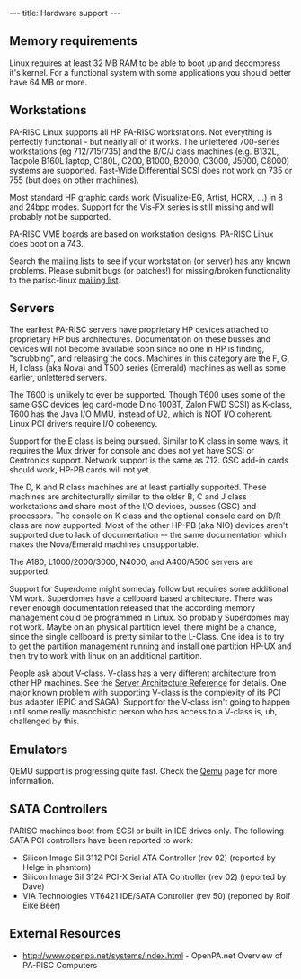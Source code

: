 ---
title: Hardware support
---

== Memory requirements ==

Linux requires at least 32 MB RAM to be able to boot up and decompress it's kernel.
For a functional system with some applications you should better have 64 MB or more. 

== Workstations ==

PA-RISC Linux supports all HP PA-RISC workstations. Not everything is perfectly functional - but nearly all of it works.
The unlettered 700-series workstations (eg 712/715/735) and the B/C/J class machines (e.g. B132L, Tadpole B160L laptop, C180L, C200, B1000, B2000, C3000, J5000, C8000) systems are supported.
Fast-Wide Differential SCSI does not work on 735 or 755 (but does on other machiines).

Most standard HP graphic cards work (Visualize-EG, Artist, HCRX, ...) in 8 and 24bpp modes.
Support for the Vis-FX series is still missing and will probably not be supported. 

PA-RISC VME boards are based on workstation designs. PA-RISC Linux does boot on a 743.

Search the [[Mailing_lists|mailing lists]] to see if your workstation (or server) has any known problems.
Please submit bugs (or patches!) for missing/broken functionality to the parisc-linux [[Mailing_lists|mailing list]].

== Servers ==

The earliest PA-RISC servers have proprietary HP devices attached to proprietary HP bus architectures. Documentation on these busses and devices will not become available soon since no one in HP is finding, "scrubbing", and releasing the docs. Machines in this category are the F, G, H, I class (aka Nova) and T500 series (Emerald) machines as well as some earlier, unlettered servers.

The T600 is unlikely to ever be supported. Though T600 uses some of the same GSC devices (eg card-mode Dino 100BT, Zalon FWD SCSI) as K-class, T600 has the Java I/O MMU, instead of U2, which is NOT I/O coherent. Linux PCI drivers require I/O coherency.

Support for the E class is being pursued. Similar to K class in some ways, it requires the Mux driver for console and does not yet have SCSI or Centronics support. Network support is the same as 712. GSC add-in cards should work, HP-PB cards will not yet.

The D, K and R class machines are at least partially supported. These machines are architecturally similar to the older B, C and J class workstations and share most of the I/O devices, busses (GSC) and processors. The console on K class and the optional console card on D/R class are now supported. Most of the other HP-PB (aka NIO) devices aren't supported due to lack of documentation -- the same documentation which makes the Nova/Emerald machines unsupportable.

The A180, L1000/2000/3000, N4000, and A400/A500 servers are supported.

Support for Superdome might someday follow but requires some additional VM work. Superdomes have a cellboard based architecture. There was never enough documentation released that the according memory management could be programmed in Linux.
So probably Superdomes may not work. Maybe on an physical partition level, there might be a chance, since the single cellboard is pretty similar to the L-Class.  One idea is to try to get the partition management running and install one partition HP-UX and then try to work with linux on an additional partition.

People ask about V-class. V-class has a very different architecture from other HP machines. See the [http://docs.hp.com/hpux/hw/  Server Architecture Reference] for details. One major known problem with supporting V-class is the complexity of its PCI bus adapter (EPIC and SAGA). Support for the V-class isn't going to happen until some really masochistic person who has access to a V-class is, uh, challenged by this.

== Emulators ==

QEMU support is progressing quite fast. Check the [[Qemu]] page for more information.

== SATA Controllers ==

PARISC machines boot from SCSI or built-in IDE drives only.
The following SATA PCI controllers have been reported to work:
* Silicon Image SiI 3112 PCI Serial ATA Controller (rev 02) (reported by Helge in phantom)
* Silicon Image SiI 3124 PCI-X Serial ATA Controller (rev 02) (reported by Dave)
* VIA Technologies VT6421 IDE/SATA Controller (rev 50) (reported by Rolf Eike Beer)

== External Resources ==

* http://www.openpa.net/systems/index.html - OpenPA.net Overview of PA-RISC Computers